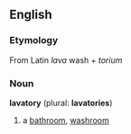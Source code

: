 ==English==

===Etymology===
From Latin ''lava'' wash + ''torium''

===Noun===
'''lavatory''' (plural: '''lavatories''')
# a [[bathroom]], [[washroom]]